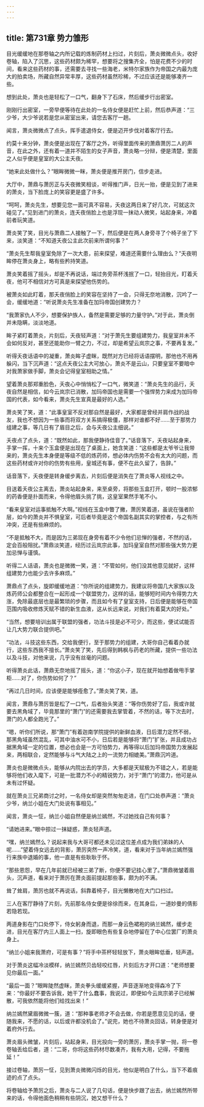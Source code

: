 ```yaml
---
---
---
```

title: 第731章 势力雏形
---



目光缓缓地在那卷轴之内所记载的炼制药材上扫过，片刻后，萧炎微微点头，收好卷轴，陷入了沉思，这些药材颇为稀罕，想要将之搜集齐全，怕是花费不少的时间，看来这些药材的事，还需要去寻找一些海老，米特尔家族作为帝国之内最为庞大的拍卖场，所藏自然异常丰厚，这些药材虽然珍稀，不过应该还是能够凑齐一些。

想到此处，萧炎也是轻松了一口气，翻身下了石床，然后缓步行出密室。

刚刚行出密室，一旁早便等待在此处的一名侍女便是赶忙上前，然后恭声道：“三少爷，大少爷说若是您从密室出来，请您去客厅一趟。

闻言，萧炎微微点了点头，挥手遣退侍女，便是迈开步伐对着客厅行去。

约莫十来分钟，萧炎便是出现在了客厅之外，听得里面传来的萧鼎萧厉二人的声音，在此之外，还有着一道并不陌生的女子声音，萧炎略一分辩，便是清楚，里面之人似乎便是皇室的大公主夭夜。

“她来此处做什么？”眼眸微微一眯，萧炎便是推开房门，信步走进。

大厅中，萧鼎与萧厉正与夭夜微笑相谈，听得推门声，日光一抬，便是见到了进来的萧炎，当下脸庞上的笑容更是盛了许多。

“呵呵，萧炎先生，想要见您一面可真不容易，夭夜这两日来了好几次，可就这次碰见了。”见到进门的萧炎，连夭夜俏脸上也是浮现一抹动人微笑，站起身来，冲着前者玩笑道。

萧炎笑了笑，目光与萧鼎二人接触了一下，然后便是在两人身旁寻了个椅子坐了下来，淡笑道：“不知道夭夜公主此次前来所谓何事？”

“萧炎先生帮我皇室免除了一次大患，前来探望，难道还需要什么理由么？”夭夜明眸停在萧炎身上，略有些矜持笑道。

萧炎笑着摇了摇头，却是不再说话，端过务旁茶杯浅抿了一口，轻抬目光，盯着夭夜，他可不相信对方可真是来探望他伤势的。

被萧炎如此盯着，那夭夜俏脸上的笑容在坚持了一会，只得无奈地消散，沉吟了一会，缓缓地道：“听说萧炎先生准备在加玛帝国创建势力？

“我萧家仇人不少，想要保护族人，备然是需要足够的力量守护。”对于此，萧炎倒并未隐瞒，淡淡地道。

眸子紧盯着萧炎，片刻后，夭夜轻声道：“对于萧先生要组建势力，我皇室并未不会如何反对，甚至还能助你一臂之力，不过，却是希望云岚宗之事，不要再复发。”

听得夭夜话语中的凝重，萧炎眸子虚眯，既然对方已经将话语摆明，那他也不用再躲闪，当下沉声道：“这点夭夜公主大可放心，萧炎不是云山，只要皇室不要暗中对我萧家做手脚，萧炎会记得皇室相助之情。”

望着萧炎那郑重脸色，夭夜心中悄悄松了一口气，微笑道：“萧炎先生的品行，夭夜自然是相信，如今云岚宗已消散，加玛帝国也是需要一个强悍势力来成为加玛帝国的代表，如今看来，萧炎先生宣真是最好的人选。”

萧炎笑了笑，道：“此事皇室不反对那自然是最好，大家都是曾经并肩作战的战友，我也不想因为一些事而将双方关系搞得极僵，那样对谁都不好……至于那势力组建之事，等几日有了眉目之后，会与夭夜公主细说。”

夭夜点了点头，道：“既然如此，那我便静待佳音了。”话音落下，夭夜站起身来，手掌一挥，十来个玉盒便是出现在了桌面上，她含笑道：“这些都是太爷爷让我带来的，萧炎先生本身便是等级不低的炼药师，想必体内伤势不会有太大的问题，而这些药材或许对你的伤势有些用，皇城还有事，便不在此久留了，告辞。”

话音落下，夭夜便是转身缓步离去，片刻后便是消失在了萧炎等人视线之中。

目送着夭夜公主离去，萧炎站起身来，来至桌旁，将那些玉盒打开，顿时一股浓郁的药香便是扑面而来，令得他眉头挑了挑，这皇室果然手笔不小。

“看来皇室对运事抵触不大啊。”视线在玉盒中瞥了撇，萧厉笑着道，虽说在强者阶层，如今的萧炎并不惧皇室，可后者毕竟是这个帝国名副其实的掌控者，与之有所冲突，还是有些麻烦的。

“不是抵触不大，而是因为三弟现在身旁有着不少令他们忌惮的强者，不然的话，定会百般阻扰。”萧鼎淡笑道，经历过云岚宗此事，加玛皇室自然对那些强大势力更加忌惮与谨慎。

听得二人话语，萧炎也是微微一笑，道：“不管如何，他们没其他意见就好，这样组建势力也能少去许多麻烦。”

萧鼎点了点头，旋即缓缓地道：“你所说的组建势力，我建议将帝国几大家族以及炼药师公会都整合在一起形成一个联盟势力，这样的话，能够短时间内令得势力大涨，免除最底层也是最繁琐的步骤，而且如今有了皇室支持，日后便是能够在帝国范围内吸收修炼天赋不错的新生血液，这从长远来说，对我们有着莫大的好处。”

“当然，想要培训出属于联盟的强者，功法斗技是必不可少，而这些，便试试能否让几大势力联合提供吧。”

“功法，斗技这些东西，交给我便行，至于那势力的组建，大哥你自己看着办就行，这些东西我不擅长。”萧炎笑了笑，先后得到韩枫与药老的所藏，提供一些功法以及斗技，对他来说，几乎没有丝毫的问题。

听得萧炎此话，萧鼎无奈地摇了摇头，道：“你这小子，现在就开始想着做甩手掌柜……对了，你伤势如何了？”

“再过几日时间，应该便是能够痊愈了。”萧炎笑了笑，道。

闻言，萧鼎与萧厉皆是松了一口气，后者抬头笑道：“等你伤势好了后，我或许就要去黑角域了，毕竟那里的“萧门”的还需要我去掌管着，不然的话，等下次去时，萧门的人都全跑光了。”

“嗯，听你们所说，那“萧门”有着迦南学院提供的新鲜血液，日后潜力定然不弱，那黑角域虽然混乱，可其中油水可不小，日后若是能够将“萧门”扩张，并且成功占据黑角域一定的位置，想必也会是一方可怕势力，再等得以后加玛帝国势力发展起来，两相联合，定然能够与斗气大陆之上的一流势力相媲美。”萧鼎沉吟道。

萧炎也是微微点头，能够从内院出去的学员，大多都是天赋极为不错之人，若是能够将他们收入麾下，可是一批潜力不小的精锐势力，对于“萧门”的潜力，他可是从未有过怀疑。

就在萧炎三兄弟商讨之时，一名侍女却是突然匆匆走进，在门口处恭声道：“萧炎少爷，纳兰小姐在大门处说有事相见。”

闻言，萧炎一怔，纳兰小姐自然便是纳兰嫣然，不过她找自己有何事？

“请她进来。”眼中掠过一抹疑惑，萧炎轻声道。

“嘿，纳兰嫣然么？说起来我与大哥可都还未见过这位差点成为我们弟妹的人呢……”望着侍女远去的背影，萧厉突然一声冷笑，道，看来对于当年纳兰嫣然强行来族中退婚的事，他一直是有些耿耿于怀。

“那些恩怨，早在几年前就已经被三弟了断，你便不要记挂心里了。”萧鼎微皱着眉头，沉声道，看来对于萧厉在萧炎面前提起那些事，颇为的不满。

耸了耸肩，萧厉也就不再说话，斜靠着椅子，目光懒散地在大门口扫过。

三人在客厅静待了片刻，先前那名侍女便是徐徐而来，在其身后，一道妙曼的倩影若隐若现。

两道身影在门口处停下，侍女躬身而退，而那一身云色裙袍的纳兰嫣然，缓步走进，目光在客厅内三人面上一扫，旋即眼色有些复杂地停留在了中心位罢厂的萧炎身上。

“纳兰小姐来我萧府，可是有事？”将手中茶杯轻轻放下，萧炎眼眸低垂，轻声道。

对于萧炎这幅冷淡模样，纳兰嫣然贝齿轻咬红唇，片刻后方才开口道：“老师想要见你最后一面。”

“最后一面？”眼眸陡然虚眯，萧炎拳头缓缓紧握，声音逐渐地变得森冷了下来：“你最好不要告诉我，她干了什么蠢事，我说过，即便如今云岚宗弟子已经解散，可我依然能将他们给找出来！”

纳兰嫣然黛眉微微一簇，道：“那种事老师才不会去做，你若是愿意见见的话，便随我来，不愿的话，以后或许都没机会了。”说完，她也不待萧炎回话，转身便是对着府外行去。

萧炎眉头微皱，片刻后，站起身来，目光投向一旁的萧厉，萧炎手掌一抛，将一卷卷轴丢给后者，道：“二哥，你将这些药材尽数凑齐，我有大用，记得，不要拖延！”

接过卷轴，萧厉一怔，见到萧炎微微闪烁的目光，他似是明白了什么，当下不着痕迹的点了点头。

将卷轴给予萧厉之后，萧炎与二人说了几句话，便是快步跟了出去，纳兰嫣然所带来的话，令得他面色稍稍有些阴沉，她又想干什么？